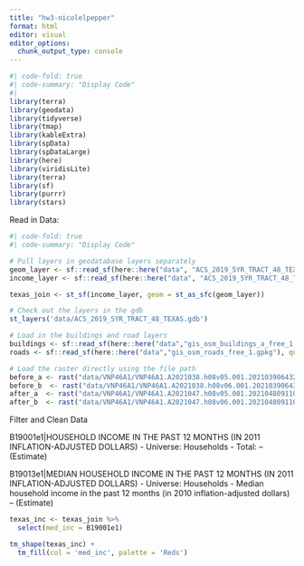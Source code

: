 ```yaml
---
title: "hw3-nicolelpepper"
format: html
editor: visual
editor_options: 
  chunk_output_type: console
---
```


```r
#| code-fold: true
#| code-summary: "Display Code"
#| 
library(terra)
library(geodata)
library(tidyverse)
library(tmap)
library(kableExtra)
library(spData)
library(spDataLarge)
library(here)
library(viridisLite) 
library(terra)
library(sf)
library(purrr)
library(stars)
```

Read in Data:
```r
#| code-fold: true
#| code-summary: "Display Code"

# Pull layers in geodatabase layers separately
geom_layer <- sf::read_sf(here::here("data", "ACS_2019_5YR_TRACT_48_TEXAS.gdb"), layer = 'ACS_2019_5YR_TRACT_48_TEXAS')
income_layer <- sf::read_sf(here::here("data", "ACS_2019_5YR_TRACT_48_TEXAS.gdb"), layer = 'X19_INCOME')

texas_join <- st_sf(income_layer, geom = st_as_sfc(geom_layer))

# Check out the layers in the gdb
st_layers('data/ACS_2019_5YR_TRACT_48_TEXAS.gdb')

# Load in the buildings and road layers
buildings <- sf::read_sf(here::here("data","gis_osm_buildings_a_free_1.gpkg"), query = "SELECT * FROM gis_osm_buildings_a_free_1 WHERE (type IS NULL AND name IS NULL) OR type in ('residential', 'apartments', 'house', 'static_caravan', 'detached')")
roads <- sf::read_sf(here::here("data","gis_osm_roads_free_1.gpkg"), query = "SELECT * FROM gis_osm_roads_free_1 WHERE fclass='motorway'")

# Load the raster directly using the file path
before_a <- rast("data/VNP46A1/VNP46A1.A2021038.h08v05.001.2021039064328.tif")
before_b  <- rast("data/VNP46A1/VNP46A1.A2021038.h08v06.001.2021039064329.tif")
after_a  <- rast("data/VNP46A1/VNP46A1.A2021047.h08v05.001.2021048091106.tif")
after_b  <- rast("data/VNP46A1/VNP46A1.A2021047.h08v06.001.2021048091105.tif")

```

Filter and Clean Data

B19001e1|HOUSEHOLD INCOME IN THE PAST 12 MONTHS (IN 2011 INFLATION-ADJUSTED DOLLARS) - Universe:  Households - Total: -- (Estimate)

B19013e1|MEDIAN HOUSEHOLD INCOME IN THE PAST 12 MONTHS (IN 2011 INFLATION-ADJUSTED DOLLARS) - Universe:  Households - Median household income in the past 12 months (in 2010 inflation-adjusted dollars) -- (Estimate)

```r

texas_inc <- texas_join %>%
  select(med_inc = B19001e1)


```

```r
tm_shape(texas_inc) +
  tm_fill(col = 'med_inc', palette = 'Reds')
```

